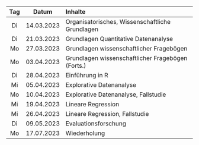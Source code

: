 | Tag | Datum      | Inhalte                                           |
|:---:|:----------:|:--------------------------------------------------|
| Di  | 14.03.2023 | Organisatorisches, Wissenschaftliche Grundlagen   |
| Di  | 21.03.2023 | Grundlagen Quantitative Datenanalyse              |
| Mo  | 27.03.2023 | Grundlagen wissenschaftlicher Fragebögen          |
| Mo  | 03.04.2023 | Grundlagen wissenschaftlicher Fragebögen (Forts.) |
| Di  | 28.04.2023 | Einführung in R                                   |
| Mi  | 05.04.2023 | Explorative Datenanalyse                          |
| Mo  | 10.04.2023 | Explorative Datenanalyse, Fallstudie              |
| Mi  | 19.04.2023 | Lineare Regression                                |
| Mi  | 26.04.2023 | Lineare Regression, Fallstudie                    |
| Di  | 09.05.2023 | Evaluationsforschung                              |
| Mo  | 17.07.2023 | Wiederholung                                      |